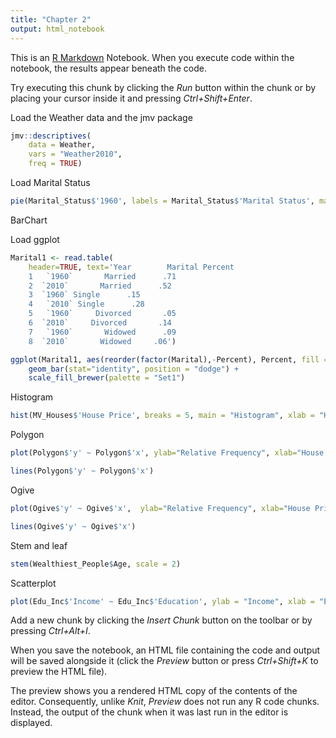 ---
title: "Chapter 2"
output: html_notebook
---

This is an [R Markdown](http://rmarkdown.rstudio.com) Notebook. When you execute code within the notebook, the results appear beneath the code. 

Try executing this chunk by clicking the *Run* button within the chunk or by placing your cursor inside it and pressing *Ctrl+Shift+Enter*. 




Load the Weather data and the jmv package

```{r}
jmv::descriptives(
    data = Weather,
    vars = "Weather2010",
    freq = TRUE)


```


Load Marital Status 

```{r}
pie(Marital_Status$'1960', labels = Marital_Status$'Marital Status', main = "Marital Status, 1960")
```



BarChart

Load ggplot


```{r}
Marital1 <- read.table(
    header=TRUE, text='Year        Marital Percent
    1   `1960`       Married      .71
    2  `2010`       Married      .52
    3  `1960` Single      .15
    4   `2010` Single      .28
    5   `1960`     Divorced       .05
    6  `2010`     Divorced       .14
    7   `1960`       Widowed      .09
    8  `2010`       Widowed     .06')

ggplot(Marital1, aes(reorder(factor(Marital),-Percent), Percent, fill = Year)) + 
    geom_bar(stat="identity", position = "dodge") + 
    scale_fill_brewer(palette = "Set1")
```


Histogram

```{r}
hist(MV_Houses$'House Price', breaks = 5, main = "Histogram", xlab = "House Prices (in $1,000s)")
```



Polygon

```{r}
plot(Polygon$'y' ~ Polygon$'x', ylab="Relative Frequency", xlab="House Prices (in $1,000s)")

lines(Polygon$'y' ~ Polygon$'x')
```


Ogive

```{r}
plot(Ogive$'y' ~ Ogive$'x',  ylab="Relative Frequency", xlab="House Prices (in $1,000s)")

lines(Ogive$'y' ~ Ogive$'x')
```

Stem and leaf

```{r}
stem(Wealthiest_People$Age, scale = 2)
```


Scatterplot
```{r}
plot(Edu_Inc$'Income' ~ Edu_Inc$'Education', ylab = "Income", xlab = "Education")
```








Add a new chunk by clicking the *Insert Chunk* button on the toolbar or by pressing *Ctrl+Alt+I*.

When you save the notebook, an HTML file containing the code and output will be saved alongside it (click the *Preview* button or press *Ctrl+Shift+K* to preview the HTML file).

The preview shows you a rendered HTML copy of the contents of the editor. Consequently, unlike *Knit*, *Preview* does not run any R code chunks. Instead, the output of the chunk when it was last run in the editor is displayed.
